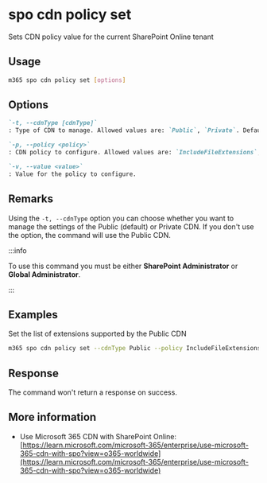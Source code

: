 
# spo cdn policy set

Sets CDN policy value for the current SharePoint Online tenant

## Usage

```sh
m365 spo cdn policy set [options]
```

## Options

```md definition-list
`-t, --cdnType [cdnType]`
: Type of CDN to manage. Allowed values are: `Public`, `Private`. Default `Public`.

`-p, --policy <policy>`
: CDN policy to configure. Allowed values are: `IncludeFileExtensions`, `ExcludeRestrictedSiteClassifications`.

`-v, --value <value>`
: Value for the policy to configure.
```

<Global />

## Remarks

Using the `-t, --cdnType` option you can choose whether you want to manage the settings of the Public (default) or Private CDN. If you don't use the option, the command will use the Public CDN.

:::info

To use this command you must be either **SharePoint Administrator** or **Global Administrator**.

:::
    
## Examples

Set the list of extensions supported by the Public CDN

```sh
m365 spo cdn policy set --cdnType Public --policy IncludeFileExtensions --value CSS,EOT,GIF,ICO,JPEG,JPG,JS,MAP,PNG,SVG,TTF,WOFF,JSON
```

## Response

The command won't return a response on success.

## More information

- Use Microsoft 365 CDN with SharePoint Online: [https://learn.microsoft.com/microsoft-365/enterprise/use-microsoft-365-cdn-with-spo?view=o365-worldwide](https://learn.microsoft.com/microsoft-365/enterprise/use-microsoft-365-cdn-with-spo?view=o365-worldwide)
